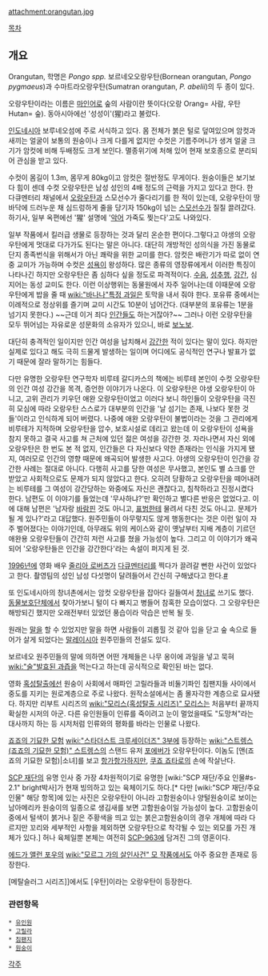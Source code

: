 attachment:orangutan.jpg

[[목차]]

== 개요 ==

Orangutan, 학명은 ''Pongo spp.'' 보르네오오랑우탄(Bornean orangutan, ''Pongo pygmaeus'')과 수마트라오랑우탄(Sumatran orangutan, ''P. abelii'')의 두 종이 있다.

오랑우탄이라는 이름은 [[마인어]]로 숲의 사람이란 뜻이다(오랑 Orang= 사람, 우탄 Hutan= 숲). 동아시아에선 '성성이'(猩)라고 불렀다.

[[인도네시아]] 보루네오섬에 주로 서식하고 있다. 몸 전체가 붉은 털로 덮여있으며 암컷과 새끼는 얼굴이 보통의 원숭이나 크게 다를게 없지만 수컷은 기름주머니가 생겨 얼굴 크기가 암컷에 비해 두배정도 크게 보인다. 멸종위기에 처해 있어 현재 보호종으로 분리되어 관심을 받고 있다.

{{{#!html
<iframe width="420" height="315" src="//www.youtube.com/embed/YFMpWm6ECgQ" frameborder="0" allowfullscreen></iframe>
}}}

수컷이 몸길이 1.3m, 몸무게 80kg이고 암컷은 절반정도 무게이다. 원숭이들은 보기보다 힘이 센데 수컷 오랑우탄은 남성 성인의 4배 정도의 근력을 가지고 있다고 한다. 한 다큐멘터리 채널에서 [[오랑우탄]]과 스모선수가 줄다리기를 한 적이 있는데, 오랑우탄이 땅바닥에 드러누운 채 심드렁하게 줄을 당기자 150kg이 넘는 [[스모]]선수가 질질 끌려갔다. 하기사, 일부 옥편에선 '猩' 설명에 '[[악어]] 가죽도 찢는다'고도 나와있다.

일부 작품에서 킬러급 생물로 등장하는 것과 달리 온순한 편이다.그렇다고 야생의 오랑우탄에게 멋대로 다가가도 된다는 말은 아니다. 대단히 개방적인 성의식을 가진 동물로 단지 종족번식을 위해서가 아닌 쾌락을 위한 교미를 한다. 암컷은 배란기가 따로 없이 연중 교미가 가능하며 수컷은 [[성욕]]이 왕성하다. 많은 종류의 영장류에게서 이러한 특징이 나타나긴 하지만 오랑우탄은 좀 심하다 싶을 정도로 파격적이다. [[수음]], [[성추행]], [[강간]], 심지어는 동성 교미도 한다. 이런 이상행위는 동물원에서 자주 일어나는데 이때문에 오랑우탄에게 밥을 줄 때 [[wiki:"바나나"특정 과일]]은 토막을 내서 줘야 한다. 포유류 중에서는 이례적으로 정상위를 즐기며 교미 시간도 10분이 넘어간다. (대부분의 포유류는 1분을 넘기지 못한다.) ~~근데 이거 죄다 [[인간]]들도 하는거잖아?~~ 그러나 이런 오랑우탄을 모두 뛰어넘는 자유로운 성문화의 소유자가 있으니, 바로 [[보노보]].

대단히 충격적인 일이지만 인간 여성을 납치해서 [[강간]]한 적이 있다는 말이 있다. 하지만 실제로 있다고 해도 극히 드물게 발생하는 일이며 어디에도 공식적인 연구나 발표가 없기 때문에 잘라 말하기는 힘들다. 

다만 유명한 오랑우탄 연구학자 비루테 갈디카스의 책에는 비루테 본인이 수컷 오랑우탄의 인간 여성 강간을 목격, 증언한 이야기가 나온다. 이 오랑우탄은 야생 오랑우탄이 아니고, 고위 관리가 키우던 애완 오랑우탄이었고 이러다 보니 하인들이 오랑우탄을 극진히 모심에 따라 오랑우탄 스스로가 대부분의 인간을 '날 섬기는 존재, 나보다 못한 것들'이라고 인식하게 되어 버렸다. 나중에 애완 오랑우탄이 불법이라는 것을 그 관리에게 비루테가 지적하며 오랑우탄을 압수, 보호시설로 데리고 왔는데 이 오랑우탄이 성욕을 참지 못하고 결국 사고를 쳐 근처에 있던 젊은 여성을 강간한 것. 자라나면서 자신 외에 오랑우탄은 한 번도 본 적 없지, 인간들은 다 자신보다 약한 존재라는 인식을 가지게 됐지, 여러모로 인간의 영향 때문에 왜곡되어 발생한 사고다. 야생의 오랑우탄이 인간을 강간한 사례는 절대로 아니다. 다행히 사고를 당한 여성은 무사했고, 본인도 별 쇼크를 안 받았고 사회적으로도 문제가 되지 않았다고 한다. 오히려 당황하고 오랑우탄을 떼어내려는 비루테를 그 여성이 강간당하는 와중에도 자신은 괜찮다고, 침착하라고 진정시켰다 한다. 남편도 이 이야기를 들었는데 '무사하냐?'만 확인하고 별다른 반응은 없었다고. 이에 대해 남편은 '남자랑 [[바람]]핀 것도 아니고, [[표범]]한테 물려서 다친 것도 아니고. 문제가 될 게 있나?'라고 대답했다. 원주민들이 아무렇지도 않게 행동한다는 것은 이런 일이 자주 벌어졌다는 이야기인데, 아무래도 위의 케이스와 같이 옛날부터 지배 계층이 기르던 애완용 오랑우탄들이 간간히 저런 사고를 쳤을 가능성이 높다. 그리고 이 이야기가 왜곡되어 '오랑우탄들은 인간을 강간한다'라는 속설이 퍼지게 된 것.

[[1996년]]에 영화 배우 [[줄리아 로버츠]]가 [[다큐멘터리]]를 찍다가 끌려갈 뻔한 사건이 있었다고 한다. 촬영팀의 성인 남성 다섯명이 달려들어서 간신히 구해냈다고 한다.[http://www.salon.com/books/review/2001/08/23/primates #]

또 인도네시아의 창녀촌에서는 암컷 오랑우탄을 잡아다 길들여서 [[창녀]]로 쓰기도 했다. [[동물보호단체]]에서 찾아가보니 털이 다 빠지고 병들어 참혹한 모습이었다. 그 오랑우탄은 해방되긴 했지만 오래전부터 있었던 풍습이라 악습은 반복 될 듯.

원래는 [[말]]을 할 수 있었지만 말을 하면 사람들이 괴롭힐 것 같아 입을 닫고 숲 속으로 들어가 살게 되었다는 [[말레이시아]] 원주민들의 전설도 있다.

보르네오 원주민들의 말에 의하면 어떤 개체들은 나무 옹이에 과일을 넣고 묵혀 [[wiki:"술"발효된 과즙]]을 먹는다고 하는데 공식적으로 확인된 바는 없다. 

영화 [[혹성탈출]]에선 원숭이 사회에서 매파인 고릴라들과 비둘기파인 침팬지들 사이에서 중도를 지키는 원로계층으로 주로 나왔다. 원작소설에서는 좀 몰자각한 계층으로 묘사됐다. 하지만 리부트 시리즈의 [[wiki:"모리스(혹성탈출 시리즈)" 모리스]]는 처음부터 끝까지 확실한 시저의 아군. 다른 유인원들이 인류를 죽이려고 눈이 멀었을때도 "도망쳐"라는 대사까지 하는 등 시저처럼 인류와의 평화를 바라는 인물로 나왔다.

[[죠죠의 기묘한 모험]] [[wiki:"스타더스트 크루세이더즈" 3부]]에 등장하는 [[wiki:"스트렝스(죠죠의 기묘한 모험)" 스트렝스]]의 스탠드 유저 [[포에버]]가 오랑우탄이다. 이놈도 [앤(죠죠의 기묘한 모험)|소녀]를 보고 [[항가항가]]하지만, [[쿠죠 죠타로]]의 손에 작살난다.

[[SCP 재단]]의 유명 인사 중 가장 4차원적이기로 유명한 [wiki:"SCP 재단/주요 인물#s-2.1" bright박사]가 현재 빙의하고 있는 육체이기도 하다.[* 다만 [wiki:"SCP 재단/주요 인물" 해당 항목]에 있는 사진은 오랑우탄이 아니라 고함원숭이나 양털원숭이로 보이는 남아메리카 원숭이의 일종으로 생김새를 보면 고함원숭이일 가능성이 높다. 고함원숭이 중에서 털색이 붉거나 짙은 주황색을 띄고 있는 붉은고함원숭이의 경우 개체에 따라 다르지만 꼬리와 세부적인 사항을 제외하면 오랑우탄으로 착각될 수 있는 외모를 가진 개체가 있다.] 허나 육체일뿐 본체는 여전히 [[SCP-963]]에 담겨진 그의 영혼이다.

[[에드가 앨런 포우]]의 [[wiki:"모르그 가의 살인사건" 모 작품]]에서도 아주 중요한 존재로 등장한다.

[메탈슬러그 시리즈]]에서도 [우탄]이라는 오랑우탄이 등장한다.

=== 관련항목 ===
 * [[유인원]]
 * [[고릴라]]
 * [[침팬지]]
 * [[원숭이]]


[[각주]]
